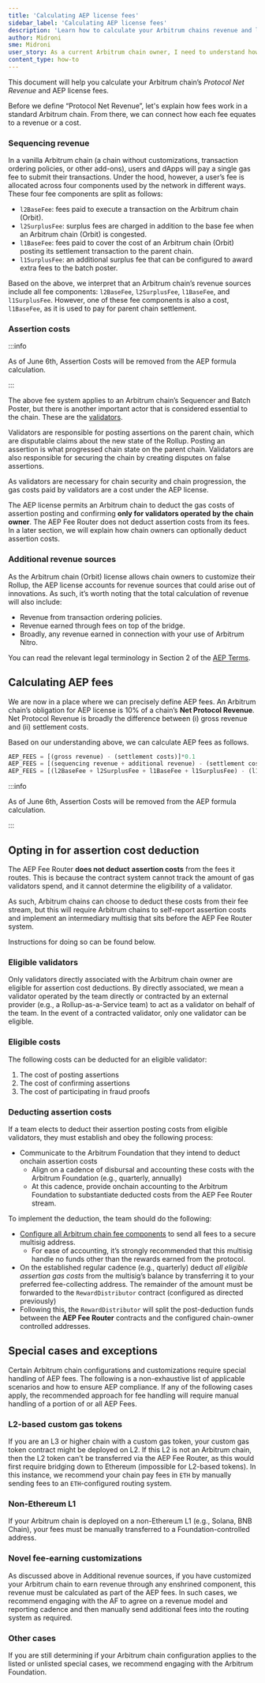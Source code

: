 ```yaml
---
title: 'Calculating AEP license fees'
sidebar_label: 'Calculating AEP license fees'
description: 'Learn how to calculate your Arbitrum chains revenue and license fees.'
author: Midroni
sme: Midroni
user_story: As a current Arbitrum chain owner, I need to understand how my Arbitrum chain revenue and AEP license fees are calculated.
content_type: how-to
---
```


This document will help you calculate your Arbitrum chain’s _Protocol Net Revenue_ and AEP license fees.

Before we define “Protocol Net Revenue”, let's explain how fees work in a standard Arbitrum chain. From there, we can connect how each fee equates to a revenue or a cost.

### Sequencing revenue

In a vanilla Arbitrum chain (a chain without customizations, transaction ordering policies, or other add-ons), users and dApps will pay a single gas fee to submit their transactions. Under the hood, however, a user’s fee is allocated across four components used by the network in different ways. These four fee components are split as follows:

- `l2BaseFee`: fees paid to execute a transaction on the Arbitrum chain (Orbit).
- `l2SurplusFee`: surplus fees are charged in addition to the base fee when an Arbitrum chain (Orbit) is congested.
- `l1BaseFee`: fees paid to cover the cost of an Arbitrum chain (Orbit) posting its settlement transaction to the parent chain.
- `l1SurplusFee`: an additional surplus fee that can be configured to award extra fees to the batch poster.

Based on the above, we interpret that an Arbitrum chain’s revenue sources include all fee components: `l2BaseFee`, `l2SurplusFee`, `l1BaseFee`, and `l1SurplusFee`. However, one of these fee components is also a cost, `l1BaseFee`, as it is used to pay for parent chain settlement.

### Assertion costs

:::info

As of June 6th, Assertion Costs will be removed from the AEP formula calculation.

:::

The above fee system applies to an Arbitrum chain’s Sequencer and Batch Poster, but there is another important actor that is considered essential to the chain. These are the [validators](/how-arbitrum-works/05-validation-and-proving/03-proving-and-challenges.mdx).

Validators are responsible for posting assertions on the parent chain, which are disputable claims about the new state of the Rollup. Posting an assertion is what progressed chain state on the parent chain. Validators are also responsible for securing the chain by creating disputes on false assertions.

As validators are necessary for chain security and chain progression, the gas costs paid by validators are a cost under the AEP license.

The AEP license permits an Arbitrum chain to deduct the gas costs of assertion posting and confirming **only for validators operated by the chain owner**. The AEP Fee Router does not deduct assertion costs from its fees. In a later section, we will explain how chain owners can optionally deduct assertion costs.

### Additional revenue sources

As the Arbitrum chain (Orbit) license allows chain owners to customize their Rollup, the AEP license accounts for revenue sources that could arise out of innovations. As such, it’s worth noting that the total calculation of revenue will also include:

- Revenue from transaction ordering policies.
- Revenue earned through fees on top of the bridge.
- Broadly, any revenue earned in connection with your use of Arbitrum Nitro.

You can read the relevant legal terminology in Section 2 of the [AEP Terms](https://docs.arbitrum.foundation/aep/ArbitrumExpansionProgramTerms.pdf).

## Calculating AEP fees

We are now in a place where we can precisely define AEP fees. An Arbitrum chain’s obligation for AEP license is 10% of a chain’s **Net Protocol Revenue**. Net Protocol Revenue is broadly the difference between (i) gross revenue and (ii) settlement costs.

Based on our understanding above, we can calculate AEP fees as follows.

```jsx
AEP_FEES = [(gross revenue) - (settlement costs)]*0.1
AEP_FEES = [(sequencing revenue + additional revenue) - (settlement costs + assertion costs)]*0.1
AEP_FEES = [(l2BaseFee + l2SurplusFee + l1BaseFee + l1SurplusFee) - (l1BaseFee + assertion costs)]*0.1
```

:::info

As of June 6th, Assertion Costs will be removed from the AEP formula calculation.

:::

## Opting in for assertion cost deduction

The AEP Fee Router **does not deduct** **assertion costs** from the fees it routes. This is because the contract system cannot track the amount of gas validators spend, and it cannot determine the eligibility of a validator.

As such, Arbitrum chains can choose to deduct these costs from their fee stream, but this will require Arbitrum chains to self-report assertion costs and implement an intermediary multisig that sits before the AEP Fee Router system.

Instructions for doing so can be found below.

### Eligible validators

Only validators directly associated with the Arbitrum chain owner are eligible for assertion cost deductions. By directly associated, we mean a validator operated by the team directly or contracted by an external provider (e.g., a Rollup-as-a-Service team) to act as a validator on behalf of the team. In the event of a contracted validator, only one validator can be eligible.

### Eligible costs

The following costs can be deducted for an eligible validator:

1. The cost of posting assertions
2. The cost of confirming assertions
3. The cost of participating in fraud proofs

### Deducting assertion costs

If a team elects to deduct their assertion posting costs from eligible validators, they must establish and obey the following process:

- Communicate to the Arbitrum Foundation that they intend to deduct onchain assertion costs
  - Align on a cadence of disbursal and accounting these costs with the Arbitrum Foundation (e.g., quarterly, annually)
  - At this cadence, provide onchain accounting to the Arbitrum Foundation to substantiate deducted costs from the AEP Fee Router stream.

To implement the deduction, the team should do the following:

- [Configure all Arbitrum chain fee components](/launch-arbitrum-chain/02-configure-your-chain/common-configurations/07-fee-management.mdx#how-to-configure-the-fee-collector-addresses) to send all fees to a secure multisig address.
  - For ease of accounting, it’s strongly recommended that this multisig handle no funds other than the rewards earned from the protocol.
- On the established regular cadence (e.g., quarterly) deduct _all eligible assertion gas costs_ from the multisig’s balance by transferring it to your preferred fee-collecting address. The remainder of the amount must be forwarded to the `RewardDistributor` contract (configured as directed previously)
- Following this, the `RewardDistributor` will split the post-deduction funds between the **AEP Fee Router** contracts and the configured chain-owner controlled addresses.

## Special cases and exceptions

Certain Arbitrum chain configurations and customizations require special handling of AEP fees. The following is a non-exhaustive list of applicable scenarios and how to ensure AEP compliance. If any of the following cases apply, the recommended approach for fee handling will require manual handling of a portion of or all AEP Fees.

### L2-based custom gas tokens

If you are an L3 or higher chain with a custom gas token, your custom gas token contract might be deployed on L2. If this L2 is not an Arbitrum chain, then the L2 token can't be transferred via the AEP Fee Router, as this would first require bridging down to Ethereum (impossible for L2-based tokens). In this instance, we recommend your chain pay fees in `ETH` by manually sending fees to an `ETH`-configured routing system.

### Non-Ethereum L1

If your Arbitrum chain is deployed on a non-Ethereum L1 (e.g., Solana, BNB Chain), your fees must be manually transferred to a Foundation-controlled address.

### Novel fee-earning customizations

As discussed above in Additional revenue sources, if you have customized your Arbitrum chain to earn revenue through any enshrined component, this revenue must be calculated as part of the AEP fees. In such cases, we recommend engaging with the AF to agree on a revenue model and reporting cadence and then manually send additional fees into the routing system as required.

### Other cases

If you are still determining if your Arbitrum chain configuration applies to the listed or unlisted special cases, we recommend engaging with the Arbitrum Foundation.
